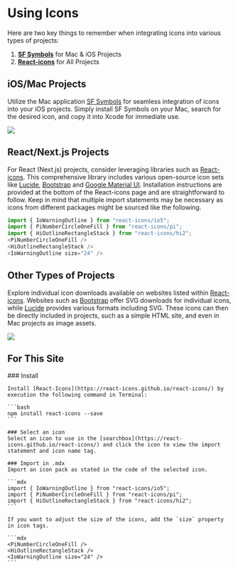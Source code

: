 
# Using Icons

Here are two key things to remember when integrating icons into various types of projects:

1. **[SF Symbols](https://developer.apple.com/sf-symbols)** for Mac & iOS Projects
2. **[React-icons](https://react-icons.github.io/react-icons)** for All Projects

## iOS/Mac Projects

Utilize the Mac application [SF Symbols](https://developer.apple.com/sf-symbols) for seamless integration of icons into your iOS projects. Simply install SF Symbols on your Mac, search for the desired icon, and copy it into Xcode for immediate use.

![](/sfsymbols.png)

## React/Next.js Projects
For React (Next.js) projects, consider leveraging libraries such as [React-icons](https://react-icons.github.io/react-icons). This comprehensive library includes various open-source icon sets like [Lucide](https://lucide.dev/icons/), [Bootstrap](https://icons.getbootstrap.com/) and [Google Material UI](https://mui.com/material-ui/material-icons/). Installation instructions are provided at the bottom of the React-icons page and are straightforward to follow. Keep in mind that multiple import statements may be necessary as icons from different packages might be sourced like the following.

``` ts
import { IoWarningOutline } from "react-icons/io5";
import { PiNumberCircleOneFill } from "react-icons/pi";
import { HiOutlineRectangleStack } from "react-icons/hi2";
<PiNumberCircleOneFill />
<HiOutlineRectangleStack />
<IoWarningOutline size="24" />
```

## Other Types of Projects

Explore individual icon downloads available on websites listed within [React-icons](https://react-icons.github.io/react-icons). Websites such as [Bootstrap](https://icons.getbootstrap.com/) offer SVG downloads for individual icons, while [Lucide](https://lucide.dev/icons/) provides various formats including SVG. These icons can then be directly included in projects, such as a simple HTML site, and even in Mac projects as image assets.

![](/lucide.png)

## For This Site
<Steps>
    ### Install

    Install [React-Icons](https://react-icons.github.io/react-icons/) by execution the following command in Terminal:

    ```bash
    npm install react-icons --save
    ```

    ### Select an icon
    Select an icon to use in the [searchbox](https://react-icons.github.io/react-icons/) and click the icon to view the import statement and icon name tag.

    ### Import in .mdx
    Import an icon pack as stated in the code of the selected icon.

    ```mdx
    import { IoWarningOutline } from "react-icons/io5";
    import { PiNumberCircleOneFill } from "react-icons/pi";
    import { HiOutlineRectangleStack } from "react-icons/hi2";
    ```

    If you want to adjust the size of the icons, add the `size` property in icon tags.

    ```mdx
    <PiNumberCircleOneFill />
    <HiOutlineRectangleStack />
    <IoWarningOutline size="24" />
    ```
</Steps>
